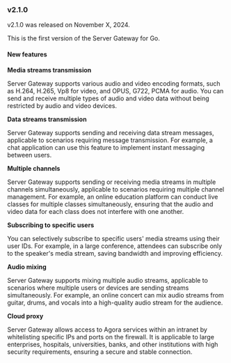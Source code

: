 <PlatformWrapper platform="go">

### v2.1.0

v2.1.0 was released on November X, 2024.

This is the first version of the Server Gateway for Go.

#### New features

**Media streams transmission**

Server Gateway supports various audio and video encoding formats, such as H.264, H.265, Vp8 for video, and OPUS, G722, PCMA for audio. You can send and receive multiple types of audio and video data without being restricted by audio and video devices.

**Data streams transmission**

Server Gateway supports sending and receiving data stream messages, applicable to scenarios requiring message transmission. For example, a chat application can use this feature to implement instant messaging between users.

**Multiple channels**

Server Gateway supports sending or receiving media streams in multiple channels simultaneously, applicable to scenarios requiring multiple channel management. For example, an online education platform can conduct live classes for multiple classes simultaneously, ensuring that the audio and video data for each class does not interfere with one another.

**Subscribing to specific users**

You can selectively subscribe to specific users' media streams using their user IDs. For example, in a large conference, attendees can subscribe only to the speaker's media stream, saving bandwidth and improving efficiency.

**Audio mixing**

Server Gateway supports mixing multiple audio streams, applicable to scenarios where multiple users or devices are sending streams simultaneously. For example, an online concert can mix audio streams from guitar, drums, and vocals into a high-quality audio stream for the audience.

**Cloud proxy**

Server Gateway allows access to Agora services within an intranet by whitelisting specific IPs and ports on the firewall. It is applicable to large enterprises, hospitals, universities, banks, and other institutions with high security requirements, ensuring a secure and stable connection.


</PlatformWrapper>